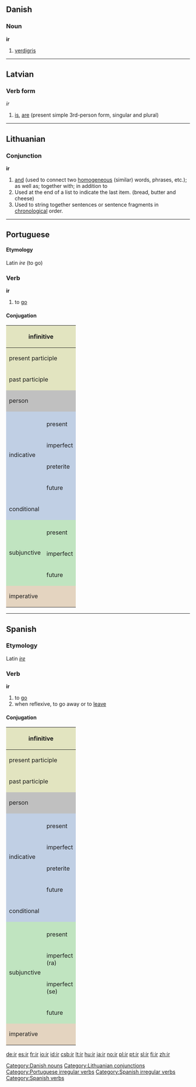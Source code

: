 {{see|Ir|IR}}

==Danish==
===Noun===
'''ir'''

# [[verdigris]]

[[Category:Danish nouns]]


----

==Latvian==
===Verb form===
''ir''

#[[is]], [[are]] (present simple 3rd-person form, singular and plural)


----

==Lithuanian==
===Conjunction===
'''ir'''

# [[and]] (used to connect two [[homogeneous]] (similar) words, phrases, etc.); as well as; together with; in addition to
# Used at the end of a list to indicate the last item. (bread, butter and cheese)
# Used to string together sentences or sentence fragments in [[chronological]] order.

[[Category:Lithuanian conjunctions]]


----

==Portuguese==
====Etymology====
Latin ''ire'' (to go)

===Verb===
'''ir'''

# to [[go]]

====Conjugation====
[[Category:Portuguese irregular verbs]]
{| style="background:#F0F0F0"

|-
! colspan="3" style="background:#e2e4c0" | infinitive
| colspan="5" | ir

|-
! colspan="3" style="background:#e2e4c0" | present participle
| colspan="5" | [[indo]]

|-
! colspan="3" style="background:#e2e4c0" | past participle
| colspan="5" | [[ido]]

|-
! colspan="2" rowspan="2" style="background:#C0C0C0" | person
! colspan="3" style="background:#C0C0C0" | singular
! colspan="3" style="background:#C0C0C0" | plural

|-
! style="background:#C0C0C0;width:12.5%" | first
! style="background:#C0C0C0;width:12.5%" | second
! style="background:#C0C0C0;width:12.5%" | third
! style="background:#C0C0C0;width:12.5%" | first
! style="background:#C0C0C0;width:12.5%" | second
! style="background:#C0C0C0;width:12.5%" | third

|-
! rowspan="5" style="background:#c0cfe4" | indicative

! style="background:#c0cfe4" colspan="1" | 
! style="background:#c0cfe4" | eu
! style="background:#c0cfe4" | tu
! style="background:#c0cfe4" | ele, ela, você
! style="background:#c0cfe4" | nós
! style="background:#c0cfe4" | vocês
! style="background:#c0cfe4" | eles, elas

|-
! style="height:3em;background:#c0cfe4" | present
| vou
| vais
| vai
| vamos
| vão
| vão

|-
! style="height:3em;background:#c0cfe4" | imperfect
| ia
| ias
| ia
| íamos
| iam
| iam

|-
! style="height:3em;background:#c0cfe4" | preterite
| fui
| foste
| foi
| fomos
| foram
| foram

|-
! style="height:3em;background:#c0cfe4" | future
| irei
| irás
| irá
| iremos
| irão
| irão

|-
! colspan="2" style="height:3em;background:#c0cfe4" | conditional
| iria
| irias
| iria
| iríamos
| iriam
| iriam

|-
! rowspan="4" style="background:#c0e4c0" | subjunctive
! style="background:#c0e4c0" | 
! style="background:#c0e4c0" | eu
! style="background:#c0e4c0" | tu
! style="background:#c0e4c0" | ele, elas, você
! style="background:#c0e4c0" | nós
! style="background:#c0e4c0" | vocês
! style="background:#c0e4c0" | eles, elas

|-
! style="height:3em;background:#c0e4c0" | present
| vá
| vás
| vá
| vamos
| vão
| vão

|-
! style="height:3em;background:#c0e4c0" rowspan="1" | imperfect
| fosse
| fosses
| fosse
| fôssemos
| fossem
| fossem

|-
! style="height:3em;background:#c0e4c0" rowspan="1" | future
| for
| fores
| for
| formos
| forem
| forem

|-
! colspan="2" rowspan="2" style="height:3em;background:#e4d4c0" | imperative
! style="background:#e4d4c0" | -
! style="background:#e4d4c0" | tu
! style="background:#e4d4c0" | ele, ela, você
! style="background:#e4d4c0" | nós
! style="background:#e4d4c0" | vocês
! style="background:#e4d4c0" | eles, elas

|-
|
| vai
| vá
| vamos
| vão
| vão

|}
</center>


----

==Spanish==
===Etymology===
Latin ''[[ire]]''

===Verb===
[[Category:Spanish irregular verbs]]
[[Category:Spanish verbs]]
'''ir'''

# to [[go]]
# when reflexive, to go away or to [[leave]]

====Conjugation====

{| style="background:#F0F0F0"

|-
! colspan="3" style="background:#e2e4c0" | infinitive
| colspan="5" | ir

|-
! colspan="3" style="background:#e2e4c0" | present participle
| colspan="5" | [[yendo]]

|-
! colspan="3" style="background:#e2e4c0" | past participle
| colspan="5" | [[ido]]

|-
! colspan="2" rowspan="2" style="background:#C0C0C0" | person
! colspan="3" style="background:#C0C0C0" | singular
! colspan="3" style="background:#C0C0C0" | plural

|-
! style="background:#C0C0C0;width:12.5%" | first
! style="background:#C0C0C0;width:12.5%" | second
! style="background:#C0C0C0;width:12.5%" | third
! style="background:#C0C0C0;width:12.5%" | first
! style="background:#C0C0C0;width:12.5%" | second
! style="background:#C0C0C0;width:12.5%" | third

|-
! rowspan="5" style="background:#c0cfe4" | indicative

! style="background:#c0cfe4" colspan="1" | 
! style="background:#c0cfe4" | yo
! style="background:#c0cfe4" | tú
! style="background:#c0cfe4" | usted
! style="background:#c0cfe4" | nosotros
! style="background:#c0cfe4" | vosotros
! style="background:#c0cfe4" | ustedes

|-
! style="height:3em;background:#c0cfe4" | present
| voy
| vas
| va
| vamos
| vais
| van

|-
! style="height:3em;background:#c0cfe4" | imperfect
| iba
| ibas
| iba
| íbamos
| íbais
| iban

|-
! style="height:3em;background:#c0cfe4" | preterite
| fui
| fuiste
| fue
| fuimos
| fuisteis
| fueron

|-
! style="height:3em;background:#c0cfe4" | future
| iré
| irás
| irá
| iremos
| iréis
| irán

|-
! colspan="2" style="height:3em;background:#c0cfe4" | conditional
| iría
| irías
| iría
| iríamos
| iríais
| irían

|-
! rowspan="5" style="background:#c0e4c0" | subjunctive
! style="background:#c0e4c0" | 
! style="background:#c0e4c0" | yo
! style="background:#c0e4c0" | tú
! style="background:#c0e4c0" | usted
! style="background:#c0e4c0" | nosotros
! style="background:#c0e4c0" | vosotros
! style="background:#c0e4c0" | ustedes

|-
! style="height:3em;background:#c0e4c0" | present
| vaya
| vayas
| vaya
| vayamos
| vayáis
| vayan

|-
! style="height:3em;background:#c0e4c0" rowspan="1" | imperfect<br>(ra)
| fuera
| fueras
| fuera
| fuéramos
| fuerais
| fueran

|-
! style="height:3em;background:#c0e4c0" rowspan="1" | imperfect<br>(se)
| fuese
| fueses
| fuese
| fuésemos
| fueseis
| fuesen

|-
! style="height:3em;background:#c0e4c0" rowspan="1" | future
| fuere
| fueres
| fuere
| fuéremos
| fuereis
| fueren

|-
! colspan="2" rowspan="2" style="height:3em;background:#e4d4c0" | imperative
! style="background:#e4d4c0" | -
! style="background:#e4d4c0" | tu
! style="background:#e4d4c0" | usted
! style="background:#e4d4c0" | nosotros
! style="background:#e4d4c0" | vosotros
! style="background:#e4d4c0" | ustedes

|-
|
| ve
| vaya
| vamos
| id
| vayan

|}
</center>

[[de:ir]]
[[es:ir]]
[[fr:ir]]
[[io:ir]]
[[id:ir]]
[[csb:ir]]
[[lt:ir]]
[[hu:ir]]
[[ja:ir]]
[[no:ir]]
[[pl:ir]]
[[pt:ir]]
[[sl:ir]]
[[fi:ir]]
[[zh:ir]]